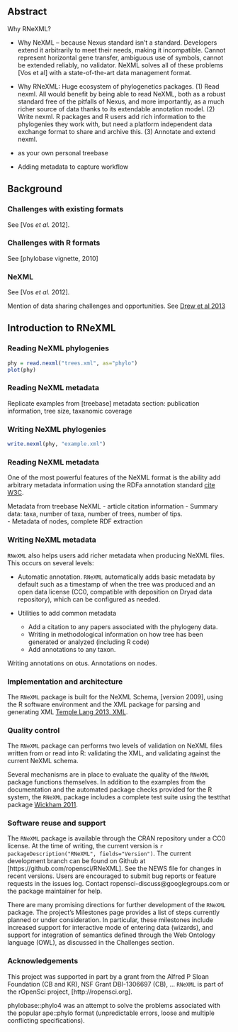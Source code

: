 
## Abstract

Why RNeXML?

* Why NeXML -- because Nexus standard isn't a standard.  Developers extend it arbitrarily to meet their needs, making it incompatible.  Cannot represent horizontal gene transfer, ambiguous use of symbols, cannot be extended reliably, no validator.  NeXML solves all of these problems [Vos et al] with a state-of-the-art data management format.  

* Why RNeXML: Huge ecosystem of phylogenetics packages. (1) Read nexml.  All would benefit by being able to read NeXML, both as a robust standard free of the pitfalls of Nexus, and more importantly, as a much richer source of data thanks to its extendable annotation model.  (2) Write nexml.  R packages and R users add rich information to the phylogenies they work with, but need a platform independent data exchange format to share and archive this. (3) Annotate and extend nexml.  

* as your own personal treebase

* Adding metadata to capture workflow


## Background

### Challenges with existing formats
See [Vos _et al._ 2012].  

### Challenges with R formats

See [phylobase vignette, 2010]

### NeXML

See [Vos _et al._ 2012].





Mention of data sharing challenges and opportunities.  See [Drew et al 2013](10.1371/journal.pbio.1001636)


## Introduction to RNeXML


### Reading NeXML phylogenies

```r
phy = read.nexml("trees.xml", as="phylo")
plot(phy)
```

### Reading NeXML metadata

Replicate examples from [treebase] metadata section: publication information, tree size, taxanomic coverage

### Writing NeXML phylogenies

```r
write.nexml(phy, "example.xml")
```

### Reading NeXML metadata

One of the most powerful features of the NeXML format is the ability add arbitrary metadata information using the RDFa annotation standard [cite W3C](). 

Metadata from treebase NeXML
- article citation information
- Summary data: taxa, number of taxa, number of trees, number of tips.  
- Metadata of nodes, complete RDF extraction

### Writing NeXML metadata

`RNeXML` also helps users add richer metadata when producing NeXML files. This occurs on several levels:

- Automatic annotation.  `RNeXML` automatically adds basic metadata by default such as a timestamp of when the tree was produced and an open data license (CC0, compatible with deposition on Dryad data repository), which can be configured as needed.  

- Utilities to add common metadata

  - Add a citation to any papers associated with the phylogeny data.  
  - Writing in methodological information on how tree has been generated or analyzed (including R code)
  - Add annotations to any taxon.  

Writing annotations on otus.  Annotations on nodes.  




### Implementation and architecture

The `RNeXML` package is built for the NeXML Schema, [version 2009], using the R software environment and the XML package for parsing and generating XML [Temple Lang 2013, XML]. 

<!-- Possibly cite all dependencies and suggests from the DESCRIPTION --> 
<!-- Reference any installation and configuration instructions necessary (e.g. API credentials for figshare) -->

[Temple Lang 2013, XML]: http://cran.r-project.org/web/packages/XML/

### Quality control

The `RNeXML` package can performs two levels of validation on NeXML files written from or read into R: validating the XML, and validating against the current NeXML schema.

Several mechanisms are in place to evaluate the quality of the `RNeXML` package functions themselves.  In addition to the examples from the documentation and the automated package checks provided for the R system, the `RNeXML` package includes a complete test suite using the testthat package [Wickham 2011].  

[Wickham 2011]: http://vita.had.co.nz/papers/testthat.html

### Software reuse and support

The `RNeXML` package is available through the CRAN repository under a CC0 license. At the time of writing, the current version is `r packageDescription("RNeXML", fields="Version")`. The current development branch can be found on Github at [https://github.com/ropensci/RNeXML].  See the NEWS file for changes in recent versions. Users are encouraged to submit bug reports or feature requests in the issues log.  Contact ropensci-discuss@googlegroups.com or the package maintainer for help. 

There are many promising directions for further development of the `RNeXML` package.  The project's Milestones page provides a list of steps currently planned or under consideration.  In particular, these milestones include increased support for interactive mode of entering data (wizards), and support for integration of semantics defined through the Web Ontology language (OWL), as discussed in the Challenges section.  



### Acknowledgements

This project was supported in part by a grant from the Alfred P Sloan Foundation (CB and KR), NSF Grant DBI-1306697 (CB), ... `RNeXML` is part of the rOpenSci project, [http://ropensci.org].  





phylobase::phylo4 was an attempt to solve the problems associated with the popular ape::phylo format (unpredictable errors, loose and multiple conflicting specifications).  



